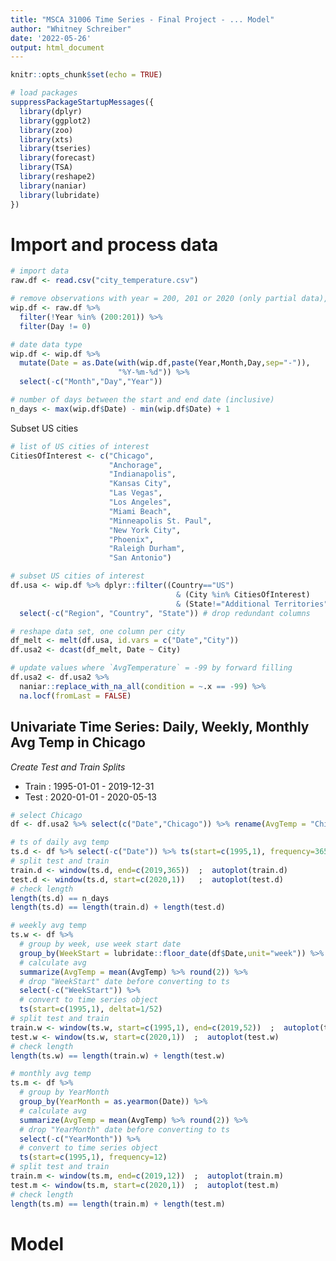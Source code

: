 ---
title: "MSCA 31006 Time Series - Final Project - ... Model"
author: "Whitney Schreiber"
date: '2022-05-26'
output: html_document
---

```{r setup, include=FALSE}
knitr::opts_chunk$set(echo = TRUE)
```

```{r}
# load packages
suppressPackageStartupMessages({
  library(dplyr)
  library(ggplot2)
  library(zoo)
  library(xts)
  library(tseries)
  library(forecast)
  library(TSA)
  library(reshape2)
  library(naniar)
  library(lubridate)
})
```

# Import and process data 

```{r}
# import data
raw.df <- read.csv("city_temperature.csv")

# remove observations with year = 200, 201 or 2020 (only partial data), Day = 0 
wip.df <- raw.df %>% 
  filter(!Year %in% (200:201)) %>%
  filter(Day != 0)

# date data type
wip.df <- wip.df %>%
  mutate(Date = as.Date(with(wip.df,paste(Year,Month,Day,sep="-")),
                        "%Y-%m-%d")) %>%
  select(-c("Month","Day","Year"))

# number of days between the start and end date (inclusive)
n_days <- max(wip.df$Date) - min(wip.df$Date) + 1
```

Subset US cities

```{r}
# list of US cities of interest
CitiesOfInterest <- c("Chicago",
                      "Anchorage",
                      "Indianapolis",
                      "Kansas City",
                      "Las Vegas",
                      "Los Angeles",
                      "Miami Beach",
                      "Minneapolis St. Paul",
                      "New York City",
                      "Phoenix",
                      "Raleigh Durham",
                      "San Antonio")

# subset US cities of interest 
df.usa <- wip.df %>% dplyr::filter((Country=="US") 
                                     & (City %in% CitiesOfInterest) 
                                     & (State!="Additional Territories")) %>%
  select(-c("Region", "Country", "State")) # drop redundant columns

# reshape data set, one column per city
df_melt <- melt(df.usa, id.vars = c("Date","City"))
df.usa2 <- dcast(df_melt, Date ~ City)

# update values where `AvgTemperature` = -99 by forward filling 
df.usa2 <- df.usa2 %>% 
  naniar::replace_with_na_all(condition = ~.x == -99) %>%
  na.locf(fromLast = FALSE)
```

## Univariate Time Series: Daily, Weekly, Monthly Avg Temp in Chicago

*Create Test and Train Splits*

-   Train : 1995-01-01 - 2019-12-31
-   Test : 2020-01-01 - 2020-05-13

```{r}
# select Chicago
df <- df.usa2 %>% select(c("Date","Chicago")) %>% rename(AvgTemp = "Chicago")
```

```{r}
# ts of daily avg temp
ts.d <- df %>% select(-c("Date")) %>% ts(start=c(1995,1), frequency=365)
# split test and train
train.d <- window(ts.d, end=c(2019,365))  ;  autoplot(train.d)
test.d <- window(ts.d, start=c(2020,1))   ;  autoplot(test.d)
# check length
length(ts.d) == n_days
length(ts.d) == length(train.d) + length(test.d)
```

```{r}
# weekly avg temp
ts.w <- df %>%
  # group by week, use week start date
  group_by(WeekStart = lubridate::floor_date(df$Date,unit="week")) %>%
  # calculate avg
  summarize(AvgTemp = mean(AvgTemp) %>% round(2)) %>% 
  # drop "WeekStart" date before converting to ts
  select(-c("WeekStart")) %>%
  # convert to time series object
  ts(start=c(1995,1), deltat=1/52)
# split test and train
train.w <- window(ts.w, start=c(1995,1), end=c(2019,52))  ;  autoplot(train.w)
test.w <- window(ts.w, start=c(2020,1))  ;  autoplot(test.w)
# check length
length(ts.w) == length(train.w) + length(test.w)
```

```{r}
# monthly avg temp
ts.m <- df %>%
  # group by YearMonth
  group_by(YearMonth = as.yearmon(Date)) %>%
  # calculate avg
  summarize(AvgTemp = mean(AvgTemp) %>% round(2)) %>% 
  # drop "YearMonth" date before converting to ts
  select(-c("YearMonth")) %>%
  # convert to time series object
  ts(start=c(1995,1), frequency=12)
# split test and train
train.m <- window(ts.m, end=c(2019,12))  ;  autoplot(train.m)
test.m <- window(ts.m, start=c(2020,1))  ;  autoplot(test.m)
# check length
length(ts.m) == length(train.m) + length(test.m)
```

# Model



